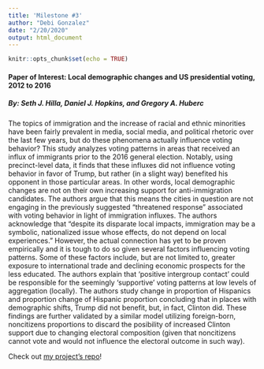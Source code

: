 ```yaml
---
title: 'Milestone #3'
author: "Debi Gonzalez"
date: "2/20/2020"
output: html_document
---
```


```r
knitr::opts_chunk$set(echo = TRUE)
```

#### Paper of Interest: Local demographic changes and US presidential voting, 2012 to 2016
##### By: Seth J. Hilla, Daniel J. Hopkins, and Gregory A. Huberc

The topics of immigration and the increase of racial and ethnic minorities have been fairly prevalent in media, social media, and political rhetoric over the last few years, but do these phenomena actually influence voting behavior? This study analyzes voting patterns in areas that received an influx of immigrants prior to the 2016 general election. Notably, using precinct-level data, it finds that these influxes did not influence voting behavior in favor of Trump, but rather (in a slight way) benefited his opponent in those particular areas. In other words, local demographic changes are not on their own increasing support for anti-immigration candidates. The authors argue that this means the cities in question are not engaging in the previously suggested “threatened response” associated with voting behavior in light of immigration influxes. The authors acknowledge that "despite its disparate local impacts, immigration may be a symbolic, nationalized issue whose effects, do not depend on local experiences." However, the actual connection has yet to be proven empirically and it is tough to do so given several factors influencing voting patterns. Some of these factors include, but are not limited to, greater exposure to international trade and declining economic prospects for the less educated. The authors explain that 'positive intergroup contact' could be responsible for the seemingly 'supportive' voting patterns at low levels of aggregation (locally). The authors study change in proportion of Hispanics and proportion change of Hispanic proportion concluding that in places with demographic shifts, Trump did not benefit, but, in fact, Clinton did. These findings are further validated by a similar model utilizing foreign-born, noncitizens proportions to discard the posibility of increased Clinton support due to changing electoral composition (given that noncitizens cannot vote and would not influence the electoral outcome in such way). 

Check out <u><a href = "https://github.com/deboragonzalez/Milestones">my project's repo</a></u>!